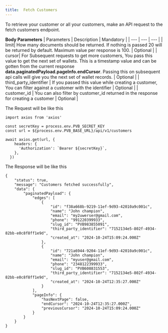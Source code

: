 ```yaml
---
title:  Fetch Customers
---
```

To retrieve your customer or all your customers, make an API request to the fetch customers endpoint. 

**Body Parameters**
| Parameters  | Description | Mandatory |
| --- | --- | --- |
| limit| How many documents should be returned. If nothing is passed 20 will be returned by default. Maximum value per response is 100.  | Optional |
| cursor| For Subsequent requests to get more customers, You pass this value to get the next set of wallets. This is a timestamp value and can be gotten from the current response **data.paginatedPayload.pageInfo.endCursor**. Passing this on subsequent api calls will give you the next set of wallet records. | Optional |
| third_party_identifier | If you passed this value while creating a customer, You can filter against a customer with the identifier | Optional |
| customer_id |  You can also filter by customer_id returned in the response for creating a customer | Optional |

The Request will be like this 
```tsx Request
import axios from 'axios'

const secretKey = process.env.PVB_SECRET_KEY
const url = ${process.env.PVB_BASE_URL}/api/v1/customers

await axios.get(url, {
    headers: {
      'Authorization': `Bearer ${secretKey}`,
    },
  })
```

The Response will be like this 
```tsx Response
{
    "status": true,
    "message": "Customers fetched successfully",
    "data": {
        "paginatedPayload": {
            "edges": [
                {
                    "id": "f38a668b-9219-11ef-9d93-42010a9c001c",
                    "name": "John champion",
                    "email": "my2uwerser@gmail.com",
                    "phone": "991220399933",
                    "slug_id": "PVB983855091",
                    "third_party_identifier": "7152134e5-802f-4934-82bb-e0c8f8ff1e9d",
                    "created_at": "2024-10-24T15:09:24.000Z"
                },
                {
                    "id": "721a6944-9204-11ef-9d93-42010a9c001c",
                    "name": "John champion",
                    "email": "myuser@gmail.com",
                    "phone": "2348122399933",
                    "slug_id": "PVB608831553",
                    "third_party_identifier": "7152134e5-802f-4934-82bb-e0c8f8ff1e9d",
                    "created_at": "2024-10-24T12:35:27.000Z"
                }
            ],
            "pageInfo": {
                "hasNextPage": false,
                "endCursor": "2024-10-24T12:35:27.000Z",
                "previousCursor": "2024-10-24T15:09:24.000Z"
            }
        }
    }
}
```
